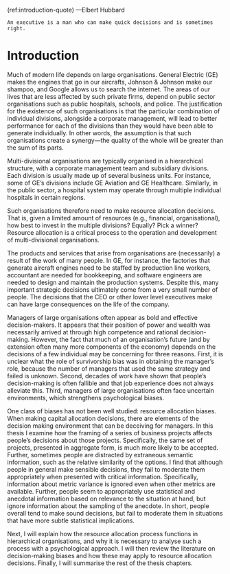 (ref:introduction-quote) ---Elbert Hubbard

```block
An executive is a man who can make quick decisions and is sometimes right.
```

# Introduction

\minitoc

<!-- Organisations have a big impact on the world -->

Much of modern life depends on large organisations. General Electric (GE) makes
the engines that go in our aircrafts, Johnson & Johnson make our shampoo, and
Google allows us to search the internet. The areas of our lives that are less
affected by such private firms, depend on public sector organisations such as
public hospitals, schools, and police. The justification for the existence of
such organisations is that the particular combination of individual divisions,
alongside a corporate management, will lead to better performance for each of
the divisions than they would have been able to generate individually. In other
words, the assumption is that such organisations create a synergy---the quality
of the whole will be greater than the sum of its parts.

<!-- They are made up of multiple divisions -->

Multi-divisional organisations are typically organised in a hierarchical
structure, with a corporate management team and subsidiary divisions. Each
division is usually made up of several business units. For instance, some of
GE's divisions include GE Aviation and GE Healthcare. Similarly, in the public
sector, a hospital system may operate through multiple individual hospitals in
certain regions.

<!-- This means resource allocation -->

Such organisations therefore need to make resource allocation decisions. That
is, given a limited amount of resources (e.g., financial, organisational), how
best to invest in the multiple divisions? Equally? Pick a winner? Resource
allocation is a critical process to the operation and development of
multi-divisional organisations.

<!-- Many decisions come from one or few people -->

The products and services that arise from organisations are (necessarily) a
result of the work of many people. In GE, for instance, the factories that
generate aircraft engines need to be staffed by production line workers,
accountant are needed for bookkeeping, and software engineers are needed to
design and maintain the production systems. Despite this, many important
strategic decisions ultimately come from a very small number of people. The
decisions that the CEO or other lower level executives make can have large
consequences on the life of the company.

<!-- Managers are biased -->

Managers of large organisations often appear as bold and effective
decision-makers. It appears that their position of power and wealth was
necessarily arrived at through high competence and rational decision-making.
However, the fact that much of an organisation's future (and by extension often
many more components of the economy) depends on the decisions of a few
individual may be concerning for three reasons. First, it is unclear what the
role of survivorship bias was in obtaining the manager's role, because the
number of managers that used the same strategy and failed is unknown. Second,
decades of work have shown that people's decision-making is often fallible and
that job experience does not always alleviate this. Third, managers of large
organisations often face uncertain environments, which strengthens psychological
biases.

<!-- Examples of the consequences of biased manager decision-making? -->

<!-- Not enough work on resource allocation biases -->

One class of biases has not been well studied: resource allocation biases. When
making capital allocation decisions, there are elements of the decision making
environment that can be deceiving for managers. In this thesis I examine how the
framing of a series of business projects affects people's decisions about those
projects. Specifically, the same set of projects, presented in aggregate form,
is much more likely to be accepted. Further, sometimes people are distracted by
extraneous semantic information, such as the relative similarity of the options.
I find that although people in general make sensible decisions, they fail to
moderate them appropriately when presented with critical information.
Specifically, information about metric variance is ignored even when other
metrics are available. Further, people seem to appropriately use statistical and
anecdotal information based on relevance to the situation at hand, but ignore
information about the sampling of the anecdote. In short, people overall tend to
make sound decisions, but fail to moderate them in situations that have more
subtle statistical implications.

Next, I will explain how the resource allocation process functions in
hierarchical organisations, and why it is necessary to analyse such a process
with a psychological approach. I will then review the literature on
decision-making biases and how these may apply to resource allocation decisions.
Finally, I will summarise the rest of the thesis chapters.
